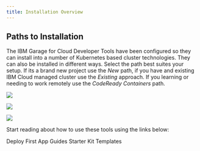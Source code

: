 ```yaml
---
title: Installation Overview
---
```


## Paths to Installation

The IBM Garage for Cloud Developer Tools have been configured so they can install into a number of
Kubernetes based cluster technologies. They can also be installed in different ways. Select the path
best suites your setup. If its a brand new project use the *New* path, if you have and existing IBM Cloud
managed cluster use the *Existing* approach. If you learning or needing to work remotely use the *CodeReady Containers* path.

<Row>
<Column colLg={4} colMd={4} noGutterMdLeft>
<ArticleCard
    color="dark"
    title="Install New"
    subTitle="Create a new cluster with all the developer tools installed using Terraform"
    href="/getting-started/installation-ibm-cloud"
    >

![](/images/code.jpg)

</ArticleCard>
</Column>
<Column colLg={4} colMd={4} noGutterMdLeft>
<ArticleCard
    color="dark"
    title="Install Existing"
    subTitle="Install the developer tools into an existing IBM Cloud managed Cluster"
    href="/getting-started/installation-existing"
    >

![](/images/code1.jpg)

</ArticleCard>
</Column>
<Column colLg={4} colMd={4} noGutterMdLeft>
<ArticleCard
    color="dark"
    title="Install Red Hat CRC"
    subTitle="Install Development Tools into Red Hat CodeReady Containers"
    href="/getting-started/installation-crc"
    >

![](/images/code2.jpg)

</ArticleCard>
</Column>
</Row>

Start reading about how to use these tools using the links below:

<AnchorLinks>
  <AnchorLink to="/getting-started/deploy-app">Deploy First App</AnchorLink>
  <AnchorLink to="/guides/overview">Guides</AnchorLink>
  <AnchorLink to="/starterkits/overview">Starter Kit Templates</AnchorLink>
</AnchorLinks>
